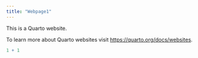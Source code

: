 ```yaml
---
title: "Webpage1"
---
```


This is a Quarto website.

To learn more about Quarto websites visit <https://quarto.org/docs/websites>.

```r
1 + 1
```

